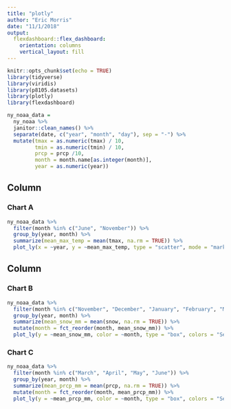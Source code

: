 ```yaml
---
title: "plotly"
author: "Eric Morris"
date: "11/1/2018"
output:
  flexdashboard::flex_dashboard:
    orientation: columns
    vertical_layout: fill
---
```


```r
knitr::opts_chunk$set(echo = TRUE)
library(tidyverse)
library(viridis)
library(p8105.datasets)
library(plotly)
library(flexdashboard)
```


```r
ny_noaa_data = 
  ny_noaa %>% 
  janitor::clean_names() %>% 
  separate(date, c("year", "month", "day"), sep = "-") %>% 
  mutate(tmax = as.numeric(tmax) / 10,
         tmin = as.numeric(tmin) / 10,
         prcp = prcp /10,
         month = month.name[as.integer(month)],
         year = as.numeric(year))
```


Column {data-width=650}
-----------------------------------------------------------------------

### Chart A

```r
ny_noaa_data %>% 
  filter(month %in% c("June", "November")) %>% 
  group_by(year, month) %>% 
  summarize(mean_max_temp = mean(tmax, na.rm = TRUE)) %>% 
  plot_ly(x = ~year, y = ~mean_max_temp, type = "scatter", mode = "markers", color = ~month)
```


Column {data-width=350}
-----------------------------------------------------------------------

### Chart B

```r
ny_noaa_data %>% 
  filter(month %in% c("November", "December", "January", "February", "March")) %>% 
  group_by(year, month) %>% 
  summarize(mean_snow_mm = mean(snow, na.rm = TRUE)) %>% 
  mutate(month = fct_reorder(month, mean_snow_mm)) %>% 
  plot_ly(y = ~mean_snow_mm, color = ~month, type = "box", colors = "Set2")
```

### Chart C

```r
ny_noaa_data %>% 
  filter(month %in% c("March", "April", "May", "June")) %>% 
  group_by(year, month) %>% 
  summarize(mean_prcp_mm = mean(prcp, na.rm = TRUE)) %>% 
  mutate(month = fct_reorder(month, mean_prcp_mm)) %>% 
  plot_ly(y = ~mean_prcp_mm, color = ~month, type = "box", colors = "Set3")
```


<link rel="stylesheet" href="academicons/css/academicons.min.css"/>
